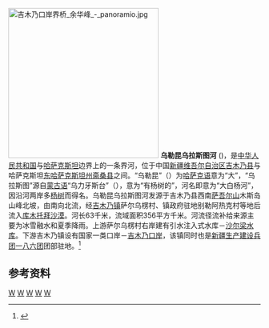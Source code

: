 [[File:吉木乃口岸界桥_余华峰_-_panoramio.jpg|300px]]
'''乌勒昆乌拉斯图河''' ({{lang-kk|Үлкен ұласты}})，是[[中华人民共和国|中华人民共和国]]与[[哈萨克斯坦|哈萨克斯坦]]边界上的一条界河，位于中国[[新疆维吾尔自治区|新疆维吾尔自治区]][[吉木乃县|吉木乃县]]与哈萨克斯坦[[东哈萨克斯坦州|东哈萨克斯坦州]][[斋桑县|斋桑县]]之间。“乌勒昆”（{{rtl-lang|kk-Arab|ۇلكەن}}）为[[哈萨克语|哈萨克语]]意为“大”，“乌拉斯图”源自[[蒙古语|蒙古语]]“乌力牙斯台”（{{mong|m=ᠣᠯᠢᠶᠰᠲᠠᠢ|p=qliyastai}}），意为“有杨树的”，河名即意为“大白杨河”，因沿河两岸多[[杨树|杨树]]而得名。乌勒昆乌拉斯图河发源于吉木乃县西南[[萨吾尔山|萨吾尔山]]木斯岛山峰北坡，由南向北流，经[[吉木乃镇|吉木乃镇]]萨尔乌楞村、镇政府驻地别勒阿热克村等地后流入[[库木托拜沙漠|库木托拜沙漠]]。河长63千米，流域面积356平方千米。河流径流补给来源主要为冰雪融水和夏季降雨。上游萨尔乌楞村右岸建有引水注入式水库－[[沙尔梁水库|沙尔梁水库]]。下游吉木乃镇设有国家一类口岸－[[吉木乃口岸|吉木乃口岸]]，该镇同时也是[[新疆生产建设兵团一八六团|新疆生产建设兵团一八六团]]团部驻地。<ref name="中国河湖大典">{{cite book zh |author=《[[中国河湖大典|中国河湖大典]]》编纂委员会 |title=《中国河湖大典·西北诸河卷》 |format=M |edition=1 |location=北京 |publisher=中国水利水电出版社 |date=2014年8月 |pages=342页 |id= ISBN 978-7-5170-2566-5}}</ref>

== 参考资料 ==
{{reflist}}

[[Category:新疆河流|W]]
[[Category:哈萨克斯坦河流|W]]
[[Category:吉木乃县|W]]
[[Category:中哈边界|W]]
[[Category:中国西北边境诸河|W]]
